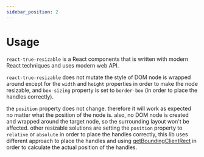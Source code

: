 ```yaml
---
sidebar_position: 2
---
```


# Usage

`react-true-resizable` is a React components that is written with modern React techniques and uses modern web API.

`react-true-resizable` does not mutate the style of DOM node is wrapped around except for the `width` and `height` properties
in order to make the node resizable, and `box-sizing` property is set to `border-box` (in order to place the handles correctly).

the `position` property does not change. therefore it will work as expected no matter what the position of the node is.
also, no DOM node is created and wrapped around the target node, so the surrounding layout won't be affected.
other resizable solutions are setting the `position` property to `relative` or `absolute` in order to place the handles correctly,
this lib uses different approach to place the handles and using [getBoundingClientRect](https://developer.mozilla.org/en-US/docs/Web/API/Element/getBoundingClientRect) in
order to calculate the actual position of the handles.
